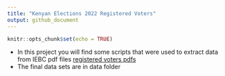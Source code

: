 ```yaml
---
title: "Kenyan Elections 2022 Registered Voters"
output: github_document
---
```


```r
knitr::opts_chunk$set(echo = TRUE)
```

- In this project you will find some scripts that were used to extract data from IEBC pdf files [registered voters pdfs](https://www.iebc.or.ke/registration/?Statistics_of_Voter_2022)
- The final data sets are in data folder